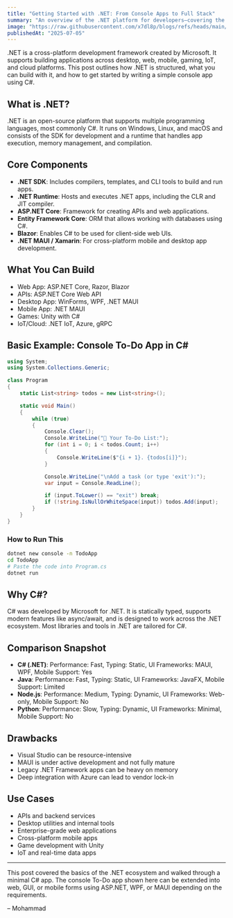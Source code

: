---
title: "Getting Started with .NET: From Console Apps to Full Stack"
summary: "An overview of the .NET platform for developers—covering the core components, supported app types, and a minimal console-based To-Do app in C#."
image: "https://raw.githubusercontent.com/x7dl8p/blogs/refs/heads/main/images/ASPX-blog.png"
publishedAt: "2025-07-05"
---

.NET is a cross-platform development framework created by Microsoft. It supports building applications across desktop, web, mobile, gaming, IoT, and cloud platforms. This post outlines how .NET is structured, what you can build with it, and how to get started by writing a simple console app using C#.

## What is .NET?

.NET is an open-source platform that supports multiple programming languages, most commonly C#. It runs on Windows, Linux, and macOS and consists of the SDK for development and a runtime that handles app execution, memory management, and compilation.

## Core Components

- **.NET SDK**: Includes compilers, templates, and CLI tools to build and run apps.
- **.NET Runtime**: Hosts and executes .NET apps, including the CLR and JIT compiler.
- **ASP.NET Core**: Framework for creating APIs and web applications.
- **Entity Framework Core**: ORM that allows working with databases using C#.
- **Blazor**: Enables C# to be used for client-side web UIs.
- **.NET MAUI / Xamarin**: For cross-platform mobile and desktop app development.

## What You Can Build

* Web App: ASP.NET Core, Razor, Blazor
* APIs: ASP.NET Core Web API
* Desktop App: WinForms, WPF, .NET MAUI
* Mobile App: .NET MAUI
* Games: Unity with C#
* IoT/Cloud: .NET IoT, Azure, gRPC

## Basic Example: Console To-Do App in C#

```csharp
using System;
using System.Collections.Generic;

class Program
{
    static List<string> todos = new List<string>();

    static void Main()
    {
        while (true)
        {
            Console.Clear();
            Console.WriteLine("📝 Your To-Do List:");
            for (int i = 0; i < todos.Count; i++)
            {
                Console.WriteLine($"{i + 1}. {todos[i]}");
            }

            Console.WriteLine("\nAdd a task (or type 'exit'):");
            var input = Console.ReadLine();

            if (input.ToLower() == "exit") break;
            if (!string.IsNullOrWhiteSpace(input)) todos.Add(input);
        }
    }
}
````

### How to Run This

```bash
dotnet new console -n TodoApp
cd TodoApp
# Paste the code into Program.cs
dotnet run
```

## Why C#?

C# was developed by Microsoft for .NET. It is statically typed, supports modern features like async/await, and is designed to work across the .NET ecosystem. Most libraries and tools in .NET are tailored for C#.

## Comparison Snapshot

* **C# (.NET)**: Performance: Fast, Typing: Static, UI Frameworks: MAUI, WPF, Mobile Support: Yes
* **Java**: Performance: Fast, Typing: Static, UI Frameworks: JavaFX, Mobile Support: Limited
* **Node.js**: Performance: Medium, Typing: Dynamic, UI Frameworks: Web-only, Mobile Support: No
* **Python**: Performance: Slow, Typing: Dynamic, UI Frameworks: Minimal, Mobile Support: No

## Drawbacks

* Visual Studio can be resource-intensive
* MAUI is under active development and not fully mature
* Legacy .NET Framework apps can be heavy on memory
* Deep integration with Azure can lead to vendor lock-in

## Use Cases

* APIs and backend services
* Desktop utilities and internal tools
* Enterprise-grade web applications
* Cross-platform mobile apps
* Game development with Unity
* IoT and real-time data apps

---

This post covered the basics of the .NET ecosystem and walked through a minimal C# app. The console To-Do app shown here can be extended into web, GUI, or mobile forms using ASP.NET, WPF, or MAUI depending on the requirements.

– Mohammad
